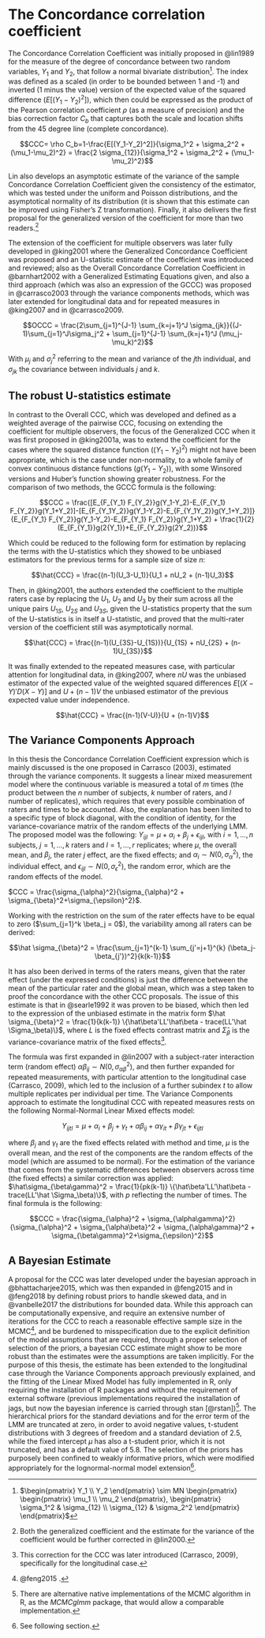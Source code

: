 # The Concordance correlation coefficient

The Concordance Correlation Coefficient was initially proposed in @lin1989 for the measure of the degree of concordance between two random variables, $Y_1$ and $Y_2$, that follow a normal bivariate distribution^[$\begin{pmatrix} Y_1 \\ Y_2 \end{pmatrix} \sim MN \begin{pmatrix} \begin{pmatrix} \mu_1 \\ \mu_2 \end{pmatrix}, \begin{pmatrix} \sigma_1^2 & \sigma_{12} \\ \sigma_{12} & \sigma_2^2 \end{pmatrix} \end{pmatrix}$]. The index was defined as a scaled (in order to be bounded between 1 and -1) and inverted (1 minus the value) version of the expected value of the squared difference ($E[(Y_1-Y_2)^2]$), which then could be expressed as the product of the Pearson correlation coefficient $\rho$ (as a measure of precision) and the bias correction factor $C_b$ that captures both the scale and location shifts from the 45 degree line (complete concordance).

$$CCC= \rho C_b=1-\frac{E[(Y_1-Y_2)^2]}{\sigma_1^2 + \sigma_2^2 + (\mu_1-\mu_2)^2} = \frac{2 \sigma_{12}}{\sigma_1^2 + \sigma_2^2 + (\mu_1-\mu_2)^2}$$

Lin also develops an asymptotic estimate of the variance of the sample Concordance Correlation Coefficient given the consistency of the estimator, which was tested under the uniform and Poisson distributions, and the asymptotical normality of its distribution (it is shown that this estimate can be improved using Fisher's Z transformation). Finally, it also delivers the first proposal for the generalized version of the coefficient for more than two readers.[^02_literature_review-1]

[^02_literature_review-1]: Both the generalized coefficient and the estimate for the variance of the coefficient would be further corrected in @lin2000.

The extension of the coefficient for multiple observers was later fully developed in @king2001 where the Generalized Concordance Coefficient was proposed and an U-statistic estimate of the coefficient was introduced and reviewed; also as the Overall Concordance Correlation Coefficient in @barnhart2002 with a Generalized Estimating Equations given, and also a third approach (which was also an expression of the GCCC) was proposed in @carrasco2003 through the variance components methods, which was later extended for longitudinal data and for repeated measures in @king2007 and in @carrasco2009.

$$OCCC = \frac{2\sum_{j=1}^{J-1} \sum_{k=j+1}^J \sigma_{jk}}{(J-1)\sum_{j=1}^J\sigma_j^2 + \sum_{j=1}^{J-1} \sum_{k=j+1}^J (\mu_j-\mu_k)^2}$$

With $\mu_j$ and $\sigma_j^2$ referring to the mean and variance of the $j$th individual, and $\sigma_{jk}$ the covariance between individuals $j$ and $k$.

## The robust U-statistics estimate

In contrast to the Overall CCC, which was developed and defined as a weighted average of the pairwise CCC, focusing on extending the coefficient for multiple observers, the  focus of the Generalized CCC when it was first proposed in @king2001a, was to extend the coefficient for the cases where the squared distance function ($(Y_1-Y_2)^2$) might not have been appropriate, which is the case under non-normality, to a whole family of convex continuous distance functions ($g(Y_1-Y_2)$), with some Winsored versions and Huber's function showing greater robustness. For the comparison of two methods, the GCCC formula is the following:

$$CCC = \frac{[E_{F_{Y_1} F_{Y_2}}g(Y_1-Y_2)-E_{F_{Y_1} F_{Y_2}}g(Y_1+Y_2)]-[E_{F_{Y_1Y_2}}g(Y_1-Y_2)-E_{F_{Y_1Y_2}}g(Y_1+Y_2)]}{E_{F_{Y_1} F_{Y_2}}g(Y_1-Y_2)-E_{F_{Y_1} F_{Y_2}}g(Y_1+Y_2) + \frac{1}{2}(E_{F_{Y_1}}g(2{Y_1})+E_{F_{Y_2}}g(2Y_2))}$$

Which could be reduced to the following form for estimation by replacing the terms with the U-statistics which they showed to be unbiased estimators for the previous terms for a sample size of size $n$:

$$\hat{CCC} = \frac{(n-1)(U_3-U_1)}{U_1 + nU_2 + (n-1)U_3}$$

Then, in @king2001, the authors extended the coefficient to the multiple raters case by replacing the $U_1$, $U_2$ and $U_3$ by their sum across all the unique pairs $U_{1S}$, $U_{2S}$ and $U_{3S}$, given the U-statistics property that the sum of the U-statistics is in itself a U-statistic, and proved that the multi-rater version of the coefficient still was asymptotically normal.

$$\hat{CCC} = \frac{(n-1)(U_{3S}-U_{1S})}{U_{1S} + nU_{2S} + (n-1)U_{3S}}$$

It was finally extended to the repeated measures case, with particular attention for longitudinal data, in @king2007, where $nU$ was the unbiased estimator of the expected value of the weighted squared differences $E[(X-Y)'D(X-Y)]$ and $U+(n-1)V$ the unbiased estimator of the previous expected value under independence.

$$\hat{CCC} = \frac{(n-1)(V-U)}{U + (n-1)V}$$

## The Variance Components Approach

In this thesis the Concordance Correlation Coefficient expression which is mainly discussed is the one proposed in Carrasco (2003), estimated through the variance components. It suggests a linear mixed measurement model where the continuous variable is measured a total of $m$ times (the product between the $n$ number of subjects, $k$ number of raters, and $l$ number of replicates), which requires that every possible combination of raters and times to be accounted. Also, the explanation has been limited to a specific type of block diagonal, with the condition of identity, for the variance-covariance matrix of the random effects of the underlying LMM. The proposed model was the following: $Y_{ijl} = \mu + \alpha_i + \beta_j + \epsilon_{ijl}$, with $i=1,...,n$ subjects, $j = 1,...,k$ raters and $l=1,...,r$ replicates; where $\mu$, the overall mean, and $\beta_j$, the rater $j$ effect, are the fixed effects; and $\alpha_i \sim N(0,\sigma_{\alpha}^2)$, the individual effect, and $\epsilon_{ijl} \sim N(0,\sigma_{\epsilon}^2)$, the random error, which are the random effects of the model.

$CCC = \frac{\sigma_{\alpha}^2}{\sigma_{\alpha}^2 + \sigma_{\beta}^2+\sigma_{\epsilon}^2}$.

Working with the restriction on the sum of the rater effects have to be equal to zero ($\sum_{j=1}^k \beta_j = 0$), the variability among all raters can be derived:

$$\hat \sigma_{\beta}^2 = \frac{\sum_{j=1}^{k-1} \sum_{j'=j+1}^{k} (\beta_j-\beta_{j'})^2}{k(k-1)}$$ 

It has also been derived in terms of the raters means, given that the rater effect (under the expressed conditions) is just the difference between the mean of the particular rater and the global mean, which was a step taken to proof the concordance with the other CCC proposals. The issue of this estimate is that in @searle1992 it was proven to be biased, which then led to the expression of the unbiased estimate in the matrix form $\hat \sigma_{\beta}^2 = \frac{1}{k(k-1)} \{\hat\beta'LL'\hat\beta - trace(LL'\hat \Sigma_\beta)\}$, where $L$ is the fixed effects contrast matrix and $\hat\Sigma_\beta$ is the variance-covariance matrix of the fixed effects^[This correction for the CCC was later introduced (Carrasco, 2009), specifically for the longitudinal case.].

The formula was first expanded in @lin2007 with a subject-rater interaction term (random effect) $\alpha\beta_{ij} \sim N(0,\sigma_{\alpha\beta}^2)$, and then further expanded for repeated measurements, with particular attention to the longitudinal case (Carrasco, 2009), which led to the inclusion of a further subindex $t$ to allow multiple replicates per individual per time. The Variance Components approach to estimate the longitudinal CCC with repeated measures rests on the following Normal-Normal Linear Mixed effects model:

$$Y_{ijtl} = \mu + \alpha_i + \beta_j + \gamma_t + \alpha\beta_{ij} + \alpha\gamma_{it} + \beta\gamma_{jt} + \epsilon_{ijtl}$$

where $\beta_j$ and $\gamma_t$ are the fixed effects related with method and time, $\mu$ is the overall mean, and the rest of the components are the random effects of the model (which are assumed to be normal). For the estimation of the variance that comes from the systematic differences between observers across time (the fixed effects) a similar correction was applied: $\hat\sigma_{\beta\gamma}^2 = \frac{1}{pk(k-1)} \{\hat\beta'LL'\hat\beta - trace(LL'\hat \Sigma_\beta)\}$, with $p$ reflecting the number of times. The final formula is the following:

$$CCC = \frac{\sigma_{\alpha}^2 + \sigma_{\alpha\gamma}^2}{\sigma_{\alpha}^2 + \sigma_{\alpha\beta}^2 + \sigma_{\alpha\gamma}^2 + \sigma_{\beta\gamma}^2+\sigma_{\epsilon}^2}$$



## A Bayesian Estimate

A proposal for the CCC was later developed under the bayesian approach in @bhattacharjee2015, which was then expanded in @feng2015 and in @feng2018 by defining robust priors to handle skewed data, and in @vanbelle2017 the distributions for bounded data. While this approach can be computationally expensive, and require an extensive number of iterations for the CCC to reach a reasonable effective sample size in the MCMC[^02_literature_review-2], and be burdened to misspecification due to the explicit definition of the model assumptions that are required, through a proper selection of selection of the priors, a bayesian CCC estimate might show to be more robust than the estimates were the assumptions are taken implicitly. For the purpose of this thesis, the estimate has been extended to the longitudinal case through the Variance Components approach previously explained, and the fitting of the Linear Mixed Model has fully implemented in R, only requiring the installation of R packages and without the requirement of external software (previous implementations required the installation of jags, but now the bayesian inference is carried through stan [@rstan])^[There are alternative native implementations of the MCMC algorithm in R, as the *MCMCglmm* package, that would allow a comparable implementation.]. The hierarchical priors for the standard deviations and for the error term of the LMM are truncated at zero, in order to avoid negative values, t-student distributions with $3$ degrees of freedom and a standard deviation of $2.5$, while the fixed intercept $\mu$ has also a t-student prior, which it is not truncated, and has a default value of $5.8$. The selection of the priors has purposely been confined to weakly informative priors, which were modified appropriately for the lognormal-normal model extension^[See following section.].

[^02_literature_review-2]: @feng2015 .
